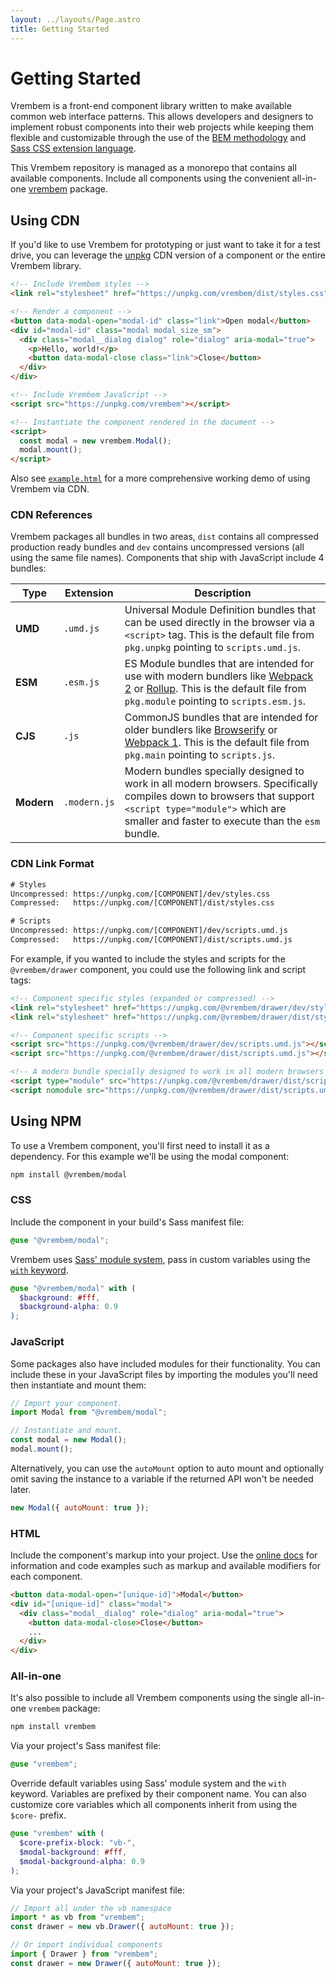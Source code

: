 ```yaml
---
layout: ../layouts/Page.astro
title: Getting Started
---
```




# Getting Started

Vrembem is a front-end component library written to make available common web interface patterns. This allows developers and designers to implement robust components into their web projects while keeping them flexible and customizable through the use of the [BEM methodology](https://en.bem.info/methodology/) and [Sass CSS extension language](https://sass-lang.com/).

This Vrembem repository is managed as a monorepo that contains all available components. Include all components using the convenient all-in-one [vrembem](./packages/vrembem#readme) package.

## Using CDN

If you'd like to use Vrembem for prototyping or just want to take it for a test drive, you can leverage the [unpkg](https://unpkg.com/) CDN version of a component or the entire Vrembem library.

```html
<!-- Include Vrembem styles -->
<link rel="stylesheet" href="https://unpkg.com/vrembem/dist/styles.css">

<!-- Render a component -->
<button data-modal-open="modal-id" class="link">Open modal</button>
<div id="modal-id" class="modal modal_size_sm">
  <div class="modal__dialog dialog" role="dialog" aria-modal="true">
    <p>Hello, world!</p>
    <button data-modal-close class="link">Close</button>
  </div>
</div>

<!-- Include Vrembem JavaScript -->
<script src="https://unpkg.com/vrembem"></script>

<!-- Instantiate the component rendered in the document -->
<script>
  const modal = new vrembem.Modal();
  modal.mount();
</script>
```

Also see [`example.html`](./example.html) for a more comprehensive working demo of using Vrembem via CDN.

### CDN References

Vrembem packages all bundles in two areas, `dist` contains all compressed production ready bundles and `dev` contains uncompressed versions (all using the same file names). Components that ship with JavaScript include 4 bundles:

| Type       | Extension    | Description                                                                                                                                                                                                                     |
| ---------- | ------------ | ------------------------------------------------------------------------------------------------------------------------------------------------------------------------------------------------------------------------------- |
| __UMD__    | `.umd.js`    | Universal Module Definition bundles that can be used directly in the browser via a `<script>` tag. This is the default file from `pkg.unpkg` pointing to `scripts.umd.js`.                                                      |
| __ESM__    | `.esm.js`    | ES Module bundles that are intended for use with modern bundlers like [Webpack 2](https://webpack.js.org/) or [Rollup](http://rollupjs.org/guide/en/). This is the default file from `pkg.module` pointing to `scripts.esm.js`. |
| __CJS__    | `.js`        | CommonJS bundles that are intended for older bundlers like [Browserify](http://browserify.org/) or [Webpack 1](https://webpack.github.io/). This is the default file from `pkg.main` pointing to `scripts.js`.                  |
| __Modern__ | `.modern.js` | Modern bundles specially designed to work in all modern browsers. Specifically compiles down to browsers that support `<script type="module">` which are smaller and faster to execute than the `esm` bundle.                   |

### CDN Link Format

```html
# Styles
Uncompressed: https://unpkg.com/[COMPONENT]/dev/styles.css
Compressed:   https://unpkg.com/[COMPONENT]/dist/styles.css

# Scripts
Uncompressed: https://unpkg.com/[COMPONENT]/dev/scripts.umd.js
Compressed:   https://unpkg.com/[COMPONENT]/dist/scripts.umd.js
```

For example, if you wanted to include the styles and scripts for the `@vrembem/drawer` component, you could use the following link and script tags:

```html
<!-- Component specific styles (expanded or compressed) -->
<link rel="stylesheet" href="https://unpkg.com/@vrembem/drawer/dev/styles.css">
<link rel="stylesheet" href="https://unpkg.com/@vrembem/drawer/dist/styles.css">

<!-- Component specific scripts -->
<script src="https://unpkg.com/@vrembem/drawer/dev/scripts.umd.js"></script>
<script src="https://unpkg.com/@vrembem/drawer/dist/scripts.umd.js"></script>

<!-- A modern bundle specially designed to work in all modern browsers with UMD fallback -->
<script type="module" src="https://unpkg.com/@vrembem/drawer/dist/scripts.modern.js"></script>
<script nomodule src="https://unpkg.com/@vrembem/drawer/dist/scripts.umd.js"></script>
```

## Using NPM

To use a Vrembem component, you'll first need to install it as a dependency. For this example we'll be using the modal component:

```sh
npm install @vrembem/modal
```

### CSS

Include the component in your build's Sass manifest file:

```scss
@use "@vrembem/modal";
```

Vrembem uses [Sass' module system](https://sass-lang.com/blog/the-module-system-is-launched), pass in custom variables using the [`with` keyword](https://sass-lang.com/documentation/at-rules/use#configuration).

```scss
@use "@vrembem/modal" with (
  $background: #fff,
  $background-alpha: 0.9
);
```

### JavaScript

Some packages also have included modules for their functionality. You can include these in your JavaScript files by importing the modules you'll need then instantiate and mount them:

```js
// Import your component.
import Modal from "@vrembem/modal";

// Instantiate and mount.
const modal = new Modal();
modal.mount();
```

Alternatively, you can use the `autoMount` option to auto mount and optionally omit saving the instance to a variable if the returned API won't be needed later.

```js
new Modal({ autoMount: true });
```

### HTML

Include the component's markup into your project. Use the [online docs](https://vrembem.com) for information and code examples such as markup and available modifiers for each component.

```html
<button data-modal-open="[unique-id]">Modal</button>
<div id="[unique-id]" class="modal">
  <div class="modal__dialog" role="dialog" aria-modal="true">
    <button data-modal-close>Close</button>
    ...
  </div>
</div>
```

### All-in-one

It's also possible to include all Vrembem components using the single all-in-one `vrembem` package:

```sh
npm install vrembem
```

Via your project's Sass manifest file:

```scss
@use "vrembem";
```

Override default variables using Sass' module system and the `with` keyword. Variables are prefixed by their component name. You can also customize core variables which all components inherit from using the `$core-` prefix.

```scss
@use "vrembem" with (
  $core-prefix-block: "vb-",
  $modal-background: #fff,
  $modal-background-alpha: 0.9
);
```

Via your project's JavaScript manifest file:

```js
// Import all under the vb namespace
import * as vb from "vrembem";
const drawer = new vb.Drawer({ autoMount: true });

// Or import individual components
import { Drawer } from "vrembem";
const drawer = new Drawer({ autoMount: true });
```
